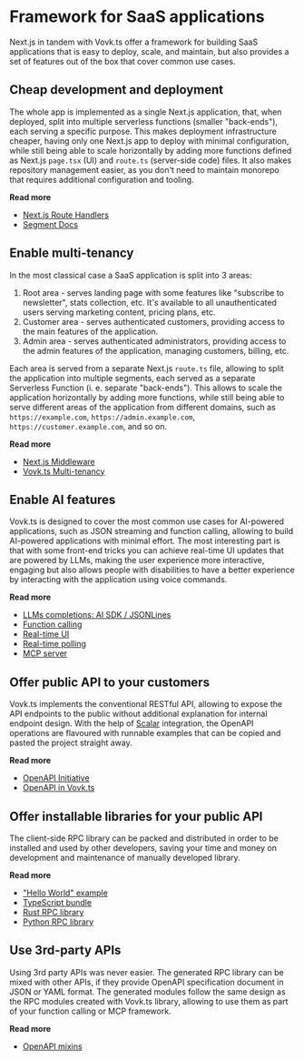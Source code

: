 
# Framework for SaaS applications

Next.js in tandem with Vovk.ts offer a framework for building SaaS applications that is easy to deploy, scale, and maintain, but also provides a set of features out of the box that cover common use cases.

<Steps>

## Cheap development and deployment

The whole app is implemented as a single Next.js application, that, when deployed, split into multiple serverless functions (smaller "back-ends"), each serving a specific purpose. This makes deployment infrastructure cheaper, having only one Next.js app to deploy with minimal configuration, while still being able to scale horizontally by adding more functions defined as Next.js `page.tsx` (UI) and `route.ts` (server-side code) files. It also makes repository management easier, as you don't need to maintain monorepo that requires additional configuration and tooling.

**Read more**

- [Next.js Route Handlers](https://nextjs.org/docs/app/api-reference/file-conventions/route)
- [Segment Docs](/segment)

## Enable multi-tenancy

In the most classical case a SaaS application is split into 3 areas:

1. Root area - serves landing page with some features like "subscribe to newsletter", stats collection, etc. It's available to all unauthenticated users serving marketing content, pricing plans, etc.
2. Customer area - serves authenticated customers, providing access to the main features of the application.
3. Admin area - serves authenticated administrators, providing access to the admin features of the application, managing customers, billing, etc.

Each area is served from a separate Next.js `route.ts` file, allowing to split the application into multiple segments, each served as a separate Serverless Function (i. e. separate "back-ends"). This allows to scale the application horizontally by adding more functions, while still being able to serve different areas of the application from different domains, such as `https://example.com`, `https://admin.example.com`, `https://customer.example.com`, and so on.

**Read more**

- [Next.js Middleware](https://nextjs.org/docs/app/api-reference/file-conventions/middleware)
- [Vovk.ts Multi-tenancy](/multitenant)

## Enable AI features

Vovk.ts is designed to cover the most common use cases for AI-powered applications, such as JSON streaming and function calling, allowing to build AI-powered applications with minimal effort. The most interesting part is that with some front-end tricks you can achieve real-time UI updates that are powered by LLMs, making the user experience more interactive, engaging but also allows people with disabilities to have a better experience by interacting with the application using voice commands.

**Read more**

- [LLMs completions: AI SDK / JSONLines](/llm)
- [Function calling](/function-calling)
- [Real-time UI](/realtime-ui)
- [Real-time polling](/polling)
- [MCP server](/mcp)

## Offer public API to your customers

Vovk.ts implements the conventional RESTful API, allowing to expose the API endpoints to the public without additional explanation for internal  endpoint design. With the help of [Scalar](https://scalar.com/) integration, the OpenAPI operations are flavoured with runnable examples that can be copied and pasted the project straight away.

**Read more**

- [OpenAPI Initiative](https://www.openapis.org/)
- [OpenAPI in Vovk.ts](/openapi)

## Offer installable libraries for your public API

The client-side RPC library can be packed and distributed in order to be installed and used by other developers, saving your time and money on development and maintenance of manually developed library.

**Read more**

- ["Hello World" example](/hello-world)
- [TypeScript bundle](/bundle)
- [Rust RPC library](/rust)
- [Python RPC library](/python)
 
## Use 3rd-party APIs

Using 3rd party APIs was never easier. The generated RPC library can be mixed with other APIs, if they provide OpenAPI specification document in JSON or YAML format. The generated modules follow the same design as the RPC modules created with Vovk.ts library, allowing to use them as part of your function calling or MCP framework.

**Read more**

- [OpenAPI mixins](/codegen)
</Steps>
